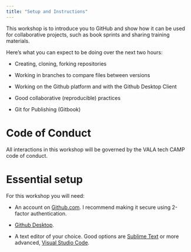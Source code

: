 ```yaml
---
title: "Setup and Instructions"
---
```


This workshop is to introduce you to GitHub and show how it can be used for collaborative projects, such as book sprints and sharing training materials.

Here's what you can expect to be doing over the next two hours:

-   Creating, cloning, forking repositories

-   Working in branches to compare files between versions

-   Working on the Github platform and with the Github Desktop Client

-   Good collaborative (reproducible) practices

-   Git for Publishing (Gitbook)

# Code of Conduct

All interactions in this workshop will be governed by the VALA tech CAMP code of conduct.

# Essential setup

For this workshop you will need:

-   An account on [Github.com](https://github.com). I recommend making it secure using 2-factor authentication.

-   [Github Desktop](https://desktop.github.com/).

-   A text editor of your choice. Good options are [Sublime Text](https://www.sublimetext.com) or more advanced, [Visual Studio Code](https://code.visualstudio.com).

